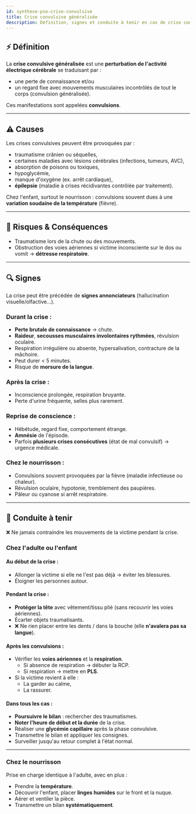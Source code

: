 ---
id: synthese-pse-crise-convulsive
title: Crise convulsive généralisée
description: Définition, signes et conduite à tenir en cas de crise convulsive
---


## ⚡ Définition

La **crise convulsive généralisée** est une **perturbation de l'activité électrique cérébrale** se traduisant par :

- une perte de connaissance et/ou
- un regard fixe avec mouvements musculaires incontrôlés de tout le corps (convulsion généralisée).

Ces manifestations sont appelées **convulsions**.

---

## ⚠️ Causes

Les crises convulsives peuvent être provoquées par :

- traumatisme crânien ou séquelles,
- certaines maladies avec lésions cérébrales (infections, tumeurs, AVC),
- absorption de poisons ou toxiques,
- hypoglycémie,
- manque d'oxygène (ex. arrêt cardiaque),
- **épilepsie** (maladie à crises récidivantes contrôlée par traitement).

Chez l'enfant, surtout le nourrisson : convulsions souvent dues à une **variation soudaine de la température** (fièvre).

---

## 🎯 Risques & Conséquences

- Traumatisme lors de la chute ou des mouvements.
- Obstruction des voies aériennes si victime inconsciente sur le dos ou vomit → **détresse respiratoire**.

---

## 🔍 Signes

La crise peut être précédée de **signes annonciateurs** (hallucination visuelle/olfactive…).

### Durant la crise :

- **Perte brutale de connaissance** → chute.
- **Raideur**, **secousses musculaires involontaires rythmées**, révulsion oculaire.
- Respiration irrégulière ou absente, hypersalivation, contracture de la mâchoire.
- Peut durer < 5 minutes.
- Risque de **morsure de la langue**.

### Après la crise :

- Inconscience prolongée, respiration bruyante.
- Perte d'urine fréquente, selles plus rarement.

### Reprise de conscience :

- Hébétude, regard fixe, comportement étrange.
- **Amnésie** de l'épisode.
- Parfois **plusieurs crises consécutives** (état de mal convulsif) → urgence médicale.

### Chez le nourrisson :

- Convulsions souvent provoquées par la fièvre (maladie infectieuse ou chaleur).
- Révulsion oculaire, hypotonie, tremblement des paupières.
- Pâleur ou cyanose si arrêt respiratoire.

---

## 🛟 Conduite à tenir

<Admonition type="danger">
❌ Ne jamais contraindre les mouvements de la victime pendant la crise.
</Admonition>

### Chez l'adulte ou l'enfant

#### Au début de la crise :

- Allonger la victime si elle ne l'est pas déjà → éviter les blessures.
- Éloigner les personnes autour.

#### Pendant la crise :

- **Protéger la tête** avec vêtement/tissu plié (sans recouvrir les voies aériennes).
- Écarter objets traumatisants.
- ❌ Ne rien placer entre les dents / dans la bouche (elle **n'avalera pas sa langue**).

#### Après les convulsions :

- Vérifier les **voies aériennes** et la **respiration**.
  - Si absence de respiration → débuter la RCP.
  - Si respiration → mettre en **PLS**.
- Si la victime revient à elle :
  - La garder au calme,
  - La rassurer.

#### Dans tous les cas :

- **Poursuivre le bilan** : rechercher des traumatismes.
- **Noter l'heure de début et la durée** de la crise.
- Réaliser une **glycémie capillaire** après la phase convulsive.
- Transmettre le bilan et appliquer les consignes.
- Surveiller jusqu'au retour complet à l'état normal.

---

### Chez le nourrisson

Prise en charge identique à l'adulte, avec en plus :

- Prendre la **température**.
- Découvrir l'enfant, placer **linges humides** sur le front et la nuque.
- Aérer et ventiler la pièce.
- Transmettre un bilan **systématiquement**.
